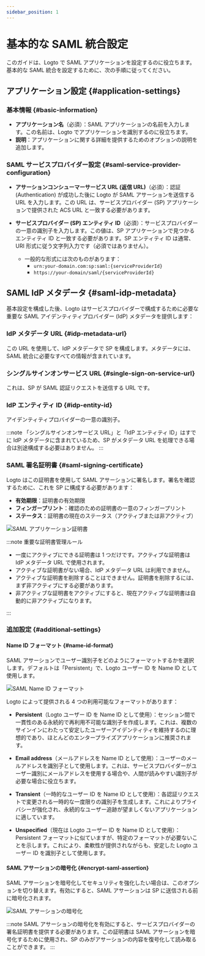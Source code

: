 ```yaml
---
sidebar_position: 1
---
```



# 基本的な SAML 統合設定

このガイドは、Logto で SAML アプリケーションを設定するのに役立ちます。基本的な SAML 統合を設定するために、次の手順に従ってください。

## アプリケーション設定 \{#application-settings}

### 基本情報 \{#basic-information}

- **アプリケーション名**（必須）：SAML アプリケーションの名前を入力します。この名前は、Logto でアプリケーションを識別するのに役立ちます。
- **説明**：アプリケーションに関する詳細を提供するためのオプションの説明を追加します。

### SAML サービスプロバイダー設定 \{#saml-service-provider-configuration}

- **アサーションコンシューマーサービス URL (返信 URL)**（必須）：認証 (Authentication) が成功した後に Logto が SAML アサーションを送信する URL を入力します。この URL は、サービスプロバイダー (SP) アプリケーションで提供された ACS URL と一致する必要があります。

- **サービスプロバイダー (SP) エンティティ ID**（必須）：サービスプロバイダーの一意の識別子を入力します。この値は、SP アプリケーションで見つかるエンティティ ID と一致する必要があります。SP エンティティ ID は通常、URI 形式に従う文字列入力です（必須ではありません）。
  - 一般的な形式には次のものがあります：
    - `urn:your-domain.com:sp:saml:{serviceProviderId}`
    - `https://your-domain/saml/{serviceProviderId}`

## SAML IdP メタデータ \{#saml-idp-metadata}

基本設定を構成した後、Logto はサービスプロバイダーで構成するために必要な重要な SAML アイデンティティプロバイダー (IdP) メタデータを提供します：

### IdP メタデータ URL \{#idp-metadata-url}

この URL を使用して、IdP メタデータで SP を構成します。メタデータには、SAML 統合に必要なすべての情報が含まれています。

### シングルサインオンサービス URL \{#single-sign-on-service-url}

これは、SP が SAML 認証リクエストを送信する URL です。

### IdP エンティティ ID \{#idp-entity-id}

アイデンティティプロバイダーの一意の識別子。

:::note
「シングルサインオンサービス URL」と「IdP エンティティ ID」はすでに IdP メタデータに含まれているため、SP がメタデータ URL を処理できる場合は別途構成する必要はありません。
:::

### SAML 署名証明書 \{#saml-signing-certificate}

Logto はこの証明書を使用して SAML アサーションに署名します。署名を確認するために、これを SP に構成する必要があります：

- **有効期限**：証明書の有効期限
- **フィンガープリント**：確認のための証明書の一意のフィンガープリント
- **ステータス**：証明書の現在のステータス（アクティブまたは非アクティブ）

<img src={certificatesImage} alt="SAML アプリケーション証明書" />

:::note 重要な証明書管理ルール

- 一度にアクティブにできる証明書は 1 つだけです。アクティブな証明書は IdP メタデータ URL で使用されます。
- アクティブな証明書がない場合、IdP メタデータ URL は利用できません。
- アクティブな証明書を削除することはできません。証明書を削除するには、まず非アクティブにする必要があります。
- 非アクティブな証明書をアクティブにすると、現在アクティブな証明書は自動的に非アクティブになります。

:::

### 追加設定 \{#additional-settings}

#### Name ID フォーマット \{#name-id-format}

SAML アサーションでユーザー識別子をどのようにフォーマットするかを選択します。デフォルトは「Persistent」で、Logto ユーザー ID を Name ID として使用します。

<img src={nameIdFormatImage} alt="SAML Name ID フォーマット" />

Logto によって提供される 4 つの利用可能なフォーマットがあります：

- **Persistent**（Logto ユーザー ID を Name ID として使用）：セッション間で一貫性のある永続的で再利用不可能な識別子を作成します。これは、複数のサインインにわたって安定したユーザーアイデンティティを維持するのに理想的であり、ほとんどのエンタープライズアプリケーションに推奨されます。

- **Email address**（メールアドレスを Name ID として使用）：ユーザーのメールアドレスを識別子として使用します。これは、サービスプロバイダーがユーザー識別にメールアドレスを使用する場合や、人間が読みやすい識別子が必要な場合に役立ちます。

- **Transient**（一時的なユーザー ID を Name ID として使用）：各認証リクエストで変更される一時的な一度限りの識別子を生成します。これによりプライバシーが強化され、永続的なユーザー追跡が望ましくないアプリケーションに適しています。

- **Unspecified**（現在は Logto ユーザー ID を Name ID として使用）：Persistent フォーマットに似ていますが、特定のフォーマットが必要ないことを示します。これにより、柔軟性が提供されながらも、安定した Logto ユーザー ID を識別子として使用します。

#### SAML アサーションの暗号化 \{#encrypt-saml-assertion}

SAML アサーションを暗号化してセキュリティを強化したい場合は、このオプションを切り替えます。有効にすると、SAML アサーションは SP に送信される前に暗号化されます。

<img src={encryptionImage} alt="SAML アサーションの暗号化" />

:::note
SAML アサーションの暗号化を有効にすると、サービスプロバイダーの署名証明書を提供する必要があります。この証明書は SAML アサーションを暗号化するために使用され、SP のみがアサーションの内容を復号化して読み取ることができます。
:::
